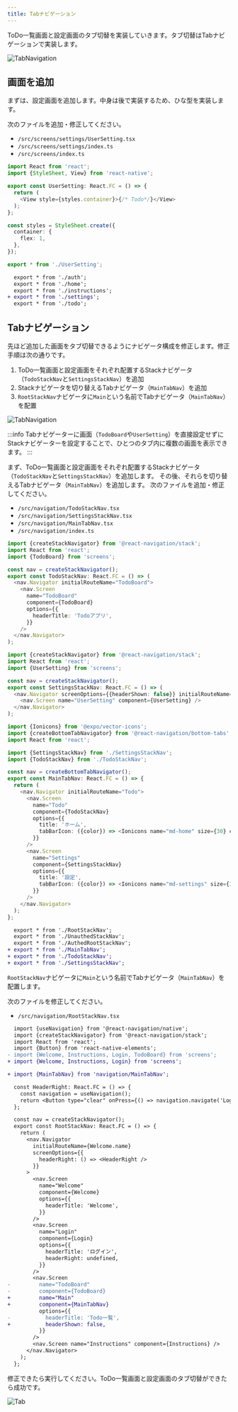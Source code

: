 ```yaml
---
title: Tabナビゲーション
---
```


ToDo一覧画面と設定画面のタブ切替を実装していきます。タブ切替はTabナビゲーションで実装します。

![TabNavigation](app-hands-on/screen-transition-tab.png)

## 画面を追加

まずは、設定画面を追加します。中身は後で実装するため、ひな型を実装します。

次のファイルを追加・修正してください。

- `/src/screens/settings/UserSetting.tsx`
- `/src/screens/settings/index.ts`
- `/src/screens/index.ts`

```typescript jsx title="/src/screens/settings/UserSetting.tsx"
import React from 'react';
import {StyleSheet, View} from 'react-native';

export const UserSetting: React.FC = () => {
  return (
    <View style={styles.container}>{/* Todo*/}</View>
  );
};

const styles = StyleSheet.create({
  container: {
    flex: 1,
  },
});
```

```typescript jsx title="/src/screens/settings/index.ts"
export * from './UserSetting';
```

```diff title="/src/screens/index.ts"
  export * from './auth';
  export * from './home';
  export * from './instructions';
+ export * from './settings';
  export * from './todo';
```

## Tabナビゲーション

先ほど追加した画面をタブ切替できるようにナビゲータ構成を修正します。修正手順は次の通りです。

1. ToDo一覧画面と設定画面をそれぞれ配置するStackナビゲータ（`TodoStackNav`と`SettingsStackNav`）を追加
1. Stackナビゲータを切り替えるTabナビゲータ（`MainTabNav`）を追加
1. `RootStackNav`ナビゲータに`Main`という名前でTabナビゲータ（`MainTabNav`）を配置

![TabNavigation](app-hands-on/tab_navigation.png)

:::info
Tabナビゲーターに画面（`TodoBoard`や`UserSetting`）を直接設定せずにStackナビゲーターを設定することで、ひとつのタブ内に複数の画面を表示できます。
:::

まず、ToDo一覧画面と設定画面をそれぞれ配置するStackナビゲータ（`TodoStackNav`と`SettingsStackNav`）を追加します。
その後、それらを切り替えるTabナビゲータ（`MainTabNav`）を追加します。
次のファイルを追加・修正してください。

- `/src/navigation/TodoStackNav.tsx`
- `/src/navigation/SettingsStackNav.tsx`
- `/src/navigation/MainTabNav.tsx`
- `/src/navigation/index.ts`

```typescript jsx title="/src/navigation/TodoStackNav.tsx"
import {createStackNavigator} from '@react-navigation/stack';
import React from 'react';
import {TodoBoard} from 'screens';

const nav = createStackNavigator();
export const TodoStackNav: React.FC = () => (
  <nav.Navigator initialRouteName="TodoBoard">
    <nav.Screen
      name="TodoBoard"
      component={TodoBoard}
      options={{
        headerTitle: 'Todoアプリ',
      }}
    />
  </nav.Navigator>
);
```

```typescript jsx title="/src/navigation/SettingsStackNav.tsx"
import {createStackNavigator} from '@react-navigation/stack';
import React from 'react';
import {UserSetting} from 'screens';

const nav = createStackNavigator();
export const SettingsStackNav: React.FC = () => (
  <nav.Navigator screenOptions={{headerShown: false}} initialRouteName="UserSetting">
    <nav.Screen name="UserSetting" component={UserSetting} />
  </nav.Navigator>
);
```

```typescript jsx title="/src/navigation/MainTabNav.tsx"
import {Ionicons} from '@expo/vector-icons';
import {createBottomTabNavigator} from '@react-navigation/bottom-tabs';
import React from 'react';

import {SettingsStackNav} from './SettingsStackNav';
import {TodoStackNav} from './TodoStackNav';

const nav = createBottomTabNavigator();
export const MainTabNav: React.FC = () => {
  return (
    <nav.Navigator initialRouteName="Todo">
      <nav.Screen
        name="Todo"
        component={TodoStackNav}
        options={{
          title: 'ホーム',
          tabBarIcon: ({color}) => <Ionicons name="md-home" size={30} color={color} />,
        }}
      />
      <nav.Screen
        name="Settings"
        component={SettingsStackNav}
        options={{
          title: '設定',
          tabBarIcon: ({color}) => <Ionicons name="md-settings" size={30} color={color} />,
        }}
      />
    </nav.Navigator>
  );
};
```

``` diff jsx title="/src/navigation/index.ts"
  export * from './RootStackNav';
  export * from './UnauthedStackNav';
  export * from './AuthedRootStackNav';
+ export * from './MainTabNav';
+ export * from './TodoStackNav';
+ export * from './SettingsStackNav';
```

`RootStackNav`ナビゲータに`Main`という名前でTabナビゲータ（`MainTabNav`）を配置します。

次のファイルを修正してください。

- `/src/navigation/RootStackNav.tsx`

``` diff jsx title="/src/navigation/RootStackNav.tsx"
  import {useNavigation} from '@react-navigation/native';
  import {createStackNavigator} from '@react-navigation/stack';
  import React from 'react';
  import {Button} from 'react-native-elements';
- import {Welcome, Instructions, Login, TodoBoard} from 'screens';
+ import {Welcome, Instructions, Login} from 'screens';

+ import {MainTabNav} from 'navigation/MainTabNav';

  const HeaderRight: React.FC = () => {
    const navigation = useNavigation();
    return <Button type="clear" onPress={() => navigation.navigate('Login')} title="ログイン" />;
  };

  const nav = createStackNavigator();
  export const RootStackNav: React.FC = () => {
    return (
      <nav.Navigator
        initialRouteName={Welcome.name}
        screenOptions={{
          headerRight: () => <HeaderRight />
        }}
      >
        <nav.Screen
          name="Welcome"
          component={Welcome}
          options={{
            headerTitle: 'Welcome',
          }}
        />
        <nav.Screen
          name="Login"
          component={Login}
          options={{
            headerTitle: 'ログイン',
            headerRight: undefined,
          }}
        />
        <nav.Screen
-         name="TodoBoard"
-         component={TodoBoard}
+         name="Main"
+         component={MainTabNav}
          options={{
-           headerTitle: 'Todo一覧',
+           headerShown: false,
          }}
        />
        <nav.Screen name="Instructions" component={Instructions} />
      </nav.Navigator>
    );
  };
```

修正できたら実行してください。ToDo一覧画面と設定画面のタブ切替ができたら成功です。

![Tab](app-hands-on/tab.png)
